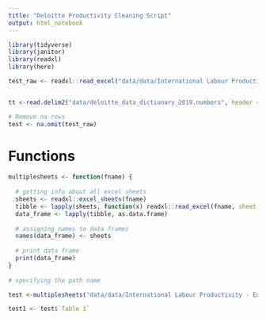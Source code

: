 ```yaml
---
title: "Deloitte Productivity Cleaning Script"
output: html_notebook
---
```

```r
library(tidyverse)
library(janitor)
library(readxl)
library(here)
```

```r
test_raw <- readxl::read_excel("data/data/International Labour Productivity - Europe.xls", sheet = "Table 1")


tt <-read.delim2("data/deloitte_data_dictionary_2019.numbers", header = FALSE)
```

```r
# Remove na rows
test <- na.omit(test_raw)
```

# Functions
```r
multiplesheets <- function(fname) {
   
  # getting info about all excel sheets
  sheets <- readxl::excel_sheets(fname)
  tibble <- lapply(sheets, function(x) readxl::read_excel(fname, sheet = x))
  data_frame <- lapply(tibble, as.data.frame)
    
  # assigning names to data frames
  names(data_frame) <- sheets
    
  # print data frame
  print(data_frame)
}
  
# specifying the path name
```

```r
test <-multiplesheets("data/data/International Labour Productivity - Europe.xls")

test1 <- test$`Table 1`
```

